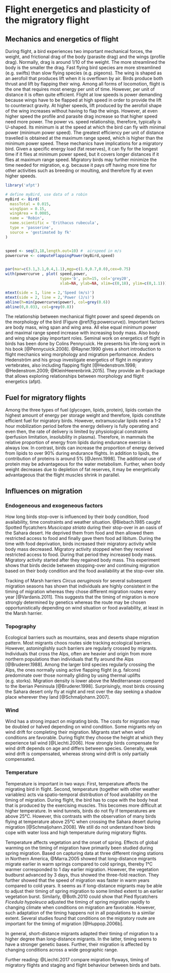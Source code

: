 # Flight energetics and plasticity of the migratory flight

## Mechanics and energetics of flight

During flight, a bird experiences two important mechanical forces, the weight, and frictional drag of the body (parasite drag) and the wings (profile drag). Normally, drag is around 1/10 of the weight. The more streamlined the body is the smaller the drag. Fast flying bird species are more streamlined (e.g. swifts) than slow flying species (e.g. pigeons). The wing is shaped as an aerofoil that produces lift when it is overflown by air. Birds produce both thrust and lift by flapping their wing. 
Among all forms of locomotion, flight is the one that requires most energy per unit of time. However, per unit of distance it is often quite efficient. Flight at low speeds is power demanding because wings have to be flapped at high speed in order to provide the lift to counteract gravity. At higher speeds, lift produced by the aerofoil shape of the wing increases without having to flap the wings. However, at even higher speed the profile and parasite drag increase so that higher speed need more power. The power vs. speed relationship, therefore, typically is U-shaped. Its minimum is at the speed at which the bird can fly with minimal power (minimum power speed). The greatest efficiency per unit of distance travelled is obtained at the maximum range speed, which is higher than the minimum power speed. These mechanics have implications for a migratory bird. Given a specific energy load (fat reserves), it can fly for the longest time if it flies at minimum power speed, but it covers longer distances if it flies at maximum range speed. Migratory birds may further minimize the time needed for migration, e.g. because it pays off having more time for other activities such as breeding or moulting, and therefore fly at even higher speeds.

```r

library('afpt')

# define myBird, use data of a robin
myBird <- Bird(
  massTotal = 0.015, 
  wingSpan = 0.15, 
  wingArea = 0.0085,
  name = 'Robin',
  name.scientific = 'Erithacus rubecula',
  type = 'passerine',
  source = 'gestimated by fk'
)


speed <- seq(3,18,length.out=10) #  airspeed in m/s
powercurve <- computeFlappingPower(myBird,speed)


par(mar=c(3.1,3.1,0.4,1.1),mgp=c(1.9,0.7,0.0),cex=0.75)
with(powercurve , plot( speed,power, 
                        type='b', pch=15, col='grey20', 
                        xlab=NA, ylab=NA, xlim=c(0,18), ylim=c(0,1.1)))

mtext(side = 1, line = 2,'Speed (m/s)')
mtext(side = 2, line = 2,'Power (J/s)')
abline(h=min(powercurve$power), col=grey(0.6))
abline(0,0.033, col=grey(0.8))
``` 
 

The relationship between mechanical flight power and speed depends on the morphology of the bird (Figure \@ref(fig:powercurve)). Important factors are body mass, wing span and wing area. All else equal minimum power and maximal range speed increase with increasing body mass. Also body and wing shape play important roles. 
Seminal work on energetics of flight in birds has been done by Colins Pennycuick. He presents his life-long work in his book [@Pennycuick.2008]. @Rayner.1990 gives a short introduction to flight mechanics wing morphology and migration performance. Anders Hedenström and his group investigate energetics of flight in migratory vertebrates, also including flapping flight [@Hedenstrom.1998; @Hedenstrom.2009; @KleinHeerenbrink.2015]. They provide an R-package that allows exploring relationships between morphology and flight energetics (afpt).


## Fuel for migratory flights
Among the three types of fuel (glycogen, lipids, protein), lipids contain the highest amount of energy per storage weight and therefore, lipids constitute efficient fuel for migratory birds. However, extramuscular lipids need a 1-2 hour mobilization period before the energy delivery is fully operating and even then, the rate of delivery is limited by physiological constraints (perfusion limitation, insolubility in plasma). Therefore, in mammals the relative proportion of energy from lipids during endurance exercise is always low. In contrast, birds can increase the proportion of energy derived from lipids to over 90% during endurance flights. In addition to lipids, the contribution of proteins is around 5% [@Jenni.1998]. The additional use of protein may be advantageous for the water metabolism. Further, when body weight decreases due to depletion of fat reserves, it may be energetically advantageous that the flight muscles shrink in parallel.

##	Influences on migration
###	Endogeneous and exogeneous factors
How long birds stop-over is influenced by their body condition, food availability, time constraints and weather situation. @Biebach.1985 caught Spotted flycatchers *Muscicapa striata* during their stop-over in an oasis of the Sahara desert. He deprived them from food and then allowed them restricted access to food and finally gave them food ad libitum. During the time with food deprivation, birds increased their migratory activity while body mass decreased. Migratory activity stopped when they received restricted access to food. During that period they increased body mass. Migratory activity started after they regained body mass. This experiment shows that birds decide between stopping-over and continuing migration based on their body condition and the food availability at the stop-over site.

Tracking of Marsh harriers *Circus aeruginosis* for several subsequent migration seasons has shown that individuals are highly consistent in the timing of migration whereas they chose different migration routes every year [@Vardanis.2011]. This suggests that the timing of migration is more strongly determined by genetics whereas the route may be chosen opportunistically depending on wind situation or food availability, at least in the Marsh harrier.  

###	Topography
Ecological barriers such as mountains, seas and deserts shape migration pattern. Most migrants choos routes side tracking ecological barriers. However, astoninglishly such barriers are regularly crossed by migrants. Individuals that cross the Alps, often are heavier and origin from more northern populations than individuals that fly around the Alps [@Bruderer.1988]. Among the larger bird species regularly crossing the Alps, the ones normally using active flapping flight (e.g. falcons) predominate over those normally gliding by using thermal uplifts (e.g. storks).
Migration density is lower above the Mediterranean compared to the Iberian Peninsula [@Bruderer.1998]. 
Surprisingly, most birds crossing the Sahara desert only fly at night and rest over the day seeking a shadow place wherever they land [@Schmaljohann.2007].

###	Wind
Wind has a strong impact on migrating birds. The costs for migration may be doubled or halved depending on wind condition. Some migrants rely on wind drift for completing their migration. Migrants start when wind conditions are favorable. During flight they choose the height at which they experience tail wind [@Liechti.2006]. How strongly birds compensate for wind drift depends on age and differs between species. Generally, weak wind drift is compensated, whereas strong wind drift is only partially compensated. 

###	Temperature 
Temperature is important in two ways: First, temperature affects the migrating bird in flight. Second, temperature (together with other weather variables) acts via spatio-temporal distribution of food availability on the timing of migration. 
During flight, the bird has to cope with the body heat that is produced by the exercising muscles. This becomes more difficult at higher temperature. In wind tunnels, birds do not fly if temperatures are above 25°C. However, this contrasts with the observation of many birds flying at temperature above 25°C when crossing the Sahara desert during migration [@Schmaljohann.2008]. We still do not understand how birds cope with water loss and high temperature during migratory flights. 

Temperature affects vegetation and the onset of spring. Effects of global warming on the timing of migration have primarily been studied during spring migration. Based on capturing data at three different ringing stations in Northern America, @Marra.2005 showed that long-distance migrants migrate earlier in warm springs compared to cold springs, thereby 1°C warmer corresponded to 1 day earlier migration. However, the vegetation budburst advanced by 3 days, thus showed the three-fold reaction. They further showed that the speed of migration was faster in warm years compared to cold years. It seems as if long-distance migrants may be able to adjust their timing of spring migration to some limited extent to an earlier vegetation burst. Similarly, @Both.2010 could show that Pied flycatchers *Ficedula hypoleuca* adjusted the timing of spring migration rapidly to changing climate when conditions on migration are favorable. However, such adaptation of the timing happens not in all populations to a similar extent. Several studies found that conditions on the migratory route are important for the timing of migration [@Huppop.2006b].

In general, short-distance migrants adapted their timing of migration to a higher degree than long-distance migrants. In the latter, timing seems to have a stronger genetic bases. Further, their migration is affected by changing conditions across a wide geographic range.  

Further reading: @Liechti.2017 compare migration flyways, timing of migratory flights and staging and flight behaviour between birds and bats.


